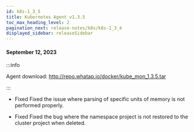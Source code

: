```yaml
---
id: k8s-1_3_5
title: Kubernetes Agent v1.3.5
toc_max_heading_level: 2
pagination_next: release-notes/k8s/k8s-1_3_4
displayed_sidebar: releaseSidebar
---
```


#### September 12, 2023

:::info

Agent download: http://repo.whatap.io/docker/kube_mon_1.3.5.tar

:::

- <Status>Fixed</Status> Fixed the issue where parsing of specific units of memory is not performed properly.

- <Status>Fixed</Status> Fixed the bug where the namespace project is not restored to the cluster project when deleted.
